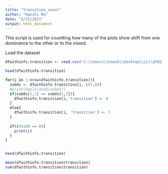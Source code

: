 ---
title: "transition_count"
author: "Haozhi Ma"
date: "5/23/2021"
output: html_document
---

This script is used for countting how many of the plots show shift from one dominance to the other or to the mixed.

Load the dataset

```{R}

dfwithinfo.transition <- read.csv('C:\\Users\\haozh\\Desktop\\LL\\GFBI_data\\dswithinfo_dominance_transition_20210523.csv')

head(dfwithinfo.transition)

```

```{R}

for(i in 1:nrow(dfwithinfo.transition)){
  subds <- dfwithinfo.transition[i, c(7,8)]
  #print(duplicated(subds))
  if(subds[1,1] == subds[1,2]){
    dfwithinfo.transition[i,'transition'] <- 0
  }
  else{
    dfwithinfo.transition[i, 'transition'] <- 1
  }
  
  if(i%%100 == 0){
    print(i)
  }
}



```

```{R}
head(dfwithinfo.transition)

```

```{R}
mean(dfwithinfo.transition$transition)
sum(dfwithinfo.transition$transition)

```








